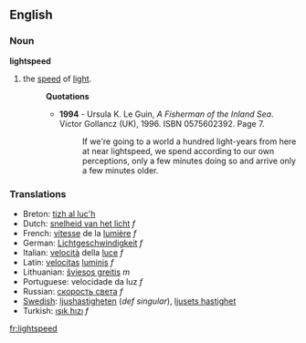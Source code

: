 ==English==

===Noun===
'''lightspeed'''
# the [[speed]] of [[light]].
#:'''Quotations'''
#:*'''1994''' - Ursula K. Le Guin, ''A Fisherman of the Inland Sea''. Victor Gollancz (UK), 1996. ISBN 0575602392. Page 7.
#:*:If we're going to a world a hundred light-years from here at near lightspeed, we spend according to our own perceptions, only a few minutes doing so and arrive only a few minutes older.

===Translations===
*Breton: [[tizh al luc'h]]
*Dutch: [[snelheid van het licht]] ''f''
*French: [[vitesse]] de la [[lumière]] ''f''
*German: [[Lichtgeschwindigkeit]] ''f''
*Italian: [[velocità]] della [[luce]] ''f''
*Latin: [[velocitas]] [[lumen|luminis]] ''f''
*Lithuanian: [[šviesos greitis]] ''m''
*Portuguese: velocidade da luz ''f''
*Russian: [[скорость света]] ''f''
*[[w:Swedish language|Swedish]]: [[ljushastigheten]] (''def singular''), [[ljusets hastighet]]
*Turkish: [[ışık hızı]] ''f''

[[fr:lightspeed]]